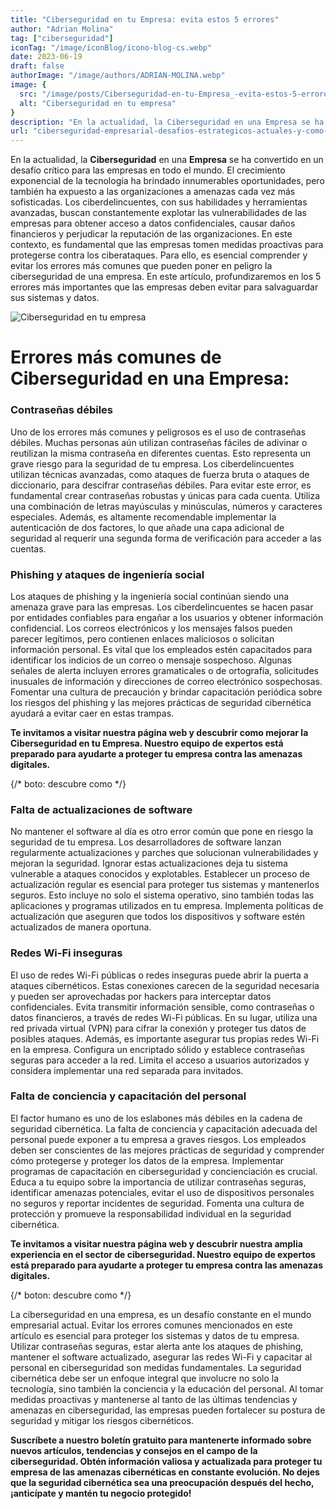 ```yaml
---
title: "Ciberseguridad en tu Empresa: evita estos 5 errores"
author: "Adrian Molina"
tag: ["ciberseguridad"]
iconTag: "/image/iconBlog/icono-blog-cs.webp"
date: 2023-06-19
draft: false
authorImage: "/image/authors/ADRIAN-MOLINA.webp"
image: {
  src: "/image/posts/Ciberseguridad-en-tu-Empresa_-evita-estos-5-errores.webp",
  alt: "Ciberseguridad en tu empresa"
}
description: "En la actualidad, la Ciberseguridad en una Empresa se ha convertido en un desafío crítico para las empresas en todo el mundo. El crecimiento exponencial de la tecnología ha brindado innumerables oportunidades, pero también ha expuesto a las organizaciones a amenazas cada vez más sofisticadas."
url: "ciberseguridad-empresarial-desafios-estrategicos-actuales-y-como-superarlos"
---
```


En la actualidad, la **Ciberseguridad** en una **Empresa** se ha convertido en un desafío crítico para las empresas en todo el mundo. El crecimiento exponencial de la tecnología ha brindado innumerables oportunidades, pero también ha expuesto a las organizaciones a amenazas cada vez más sofisticadas. Los ciberdelincuentes, con sus habilidades y herramientas avanzadas, buscan constantemente explotar las vulnerabilidades de las empresas para obtener acceso a datos confidenciales, causar daños financieros y perjudicar la reputación de las organizaciones. En este contexto, es fundamental que las empresas tomen medidas proactivas para protegerse contra los ciberataques. Para ello, es esencial comprender y evitar los errores más comunes que pueden poner en peligro la ciberseguridad de una empresa. En este artículo, profundizaremos en los 5 errores más importantes que las empresas deben evitar para salvaguardar sus sistemas y datos.

![Ciberseguridad en tu empresa](/image/posts/Ciberseguridad-en-tu-Empresa_-evita-estos-5-errores.webp)

# Errores más comunes de Ciberseguridad en una Empresa:

### Contraseñas débiles

Uno de los errores más comunes y peligrosos es el uso de contraseñas débiles. Muchas personas aún utilizan contraseñas fáciles de adivinar o reutilizan la misma contraseña en diferentes cuentas. Esto representa un grave riesgo para la seguridad de tu empresa. Los ciberdelincuentes utilizan técnicas avanzadas, como ataques de fuerza bruta o ataques de diccionario, para descifrar contraseñas débiles. Para evitar este error, es fundamental crear contraseñas robustas y únicas para cada cuenta. Utiliza una combinación de letras mayúsculas y minúsculas, números y caracteres especiales. Además, es altamente recomendable implementar la autenticación de dos factores, lo que añade una capa adicional de seguridad al requerir una segunda forma de verificación para acceder a las cuentas.

### Phishing y ataques de ingeniería social
Los ataques de phishing y la ingeniería social continúan siendo una amenaza grave para las empresas. Los ciberdelincuentes se hacen pasar por entidades confiables para engañar a los usuarios y obtener información confidencial. Los correos electrónicos y los mensajes falsos pueden parecer legítimos, pero contienen enlaces maliciosos o solicitan información personal. Es vital que los empleados estén capacitados para identificar los indicios de un correo o mensaje sospechoso. Algunas señales de alerta incluyen errores gramaticales o de ortografía, solicitudes inusuales de información y direcciones de correo electrónico sospechosas. Fomentar una cultura de precaución y brindar capacitación periódica sobre los riesgos del phishing y las mejores prácticas de seguridad cibernética ayudará a evitar caer en estas trampas.

**Te invitamos a visitar nuestra página web y descubrir como mejorar la Ciberseguridad en tu Empresa. Nuestro equipo de expertos está preparado para ayudarte a proteger tu empresa contra las amenazas digitales.**

{/* boto: descubre como */}

### Falta de actualizaciones de software
No mantener el software al día es otro error común que pone en riesgo la seguridad de tu empresa. Los desarrolladores de software lanzan regularmente actualizaciones y parches que solucionan vulnerabilidades y mejoran la seguridad. Ignorar estas actualizaciones deja tu sistema vulnerable a ataques conocidos y explotables. Establecer un proceso de actualización regular es esencial para proteger tus sistemas y mantenerlos seguros. Esto incluye no solo el sistema operativo, sino también todas las aplicaciones y programas utilizados en tu empresa. Implementa políticas de actualización que aseguren que todos los dispositivos y software estén actualizados de manera oportuna.

### Redes Wi-Fi inseguras
El uso de redes Wi-Fi públicas o redes inseguras puede abrir la puerta a ataques cibernéticos. Estas conexiones carecen de la seguridad necesaria y pueden ser aprovechadas por hackers para interceptar datos confidenciales. Evita transmitir información sensible, como contraseñas o datos financieros, a través de redes Wi-Fi públicas. En su lugar, utiliza una red privada virtual (VPN) para cifrar la conexión y proteger tus datos de posibles ataques. Además, es importante asegurar tus propias redes Wi-Fi en la empresa. Configura un encriptado sólido y establece contraseñas seguras para acceder a la red. Limita el acceso a usuarios autorizados y considera implementar una red separada para invitados.

### Falta de conciencia y capacitación del personal
El factor humano es uno de los eslabones más débiles en la cadena de seguridad cibernética. La falta de conciencia y capacitación adecuada del personal puede exponer a tu empresa a graves riesgos. Los empleados deben ser conscientes de las mejores prácticas de seguridad y comprender cómo protegerse y proteger los datos de la empresa. Implementar programas de capacitación en ciberseguridad y concienciación es crucial. Educa a tu equipo sobre la importancia de utilizar contraseñas seguras, identificar amenazas potenciales, evitar el uso de dispositivos personales no seguros y reportar incidentes de seguridad. Fomenta una cultura de protección y promueve la responsabilidad individual en la seguridad cibernética.

**Te invitamos a visitar nuestra página web y descubrir nuestra amplia experiencia en el sector de ciberseguridad. Nuestro equipo de expertos está preparado para ayudarte a proteger tu empresa contra las amenazas digitales.**

{/* boton: descubre como */}

La ciberseguridad en una empresa, es un desafío constante en el mundo empresarial actual. Evitar los errores comunes mencionados en este artículo es esencial para proteger los sistemas y datos de tu empresa. Utilizar contraseñas seguras, estar alerta ante los ataques de phishing, mantener el software actualizado, asegurar las redes Wi-Fi y capacitar al personal en ciberseguridad son medidas fundamentales. La seguridad cibernética debe ser un enfoque integral que involucre no solo la tecnología, sino también la conciencia y la educación del personal. Al tomar medidas proactivas y mantenerse al tanto de las últimas tendencias y amenazas en ciberseguridad, las empresas pueden fortalecer su postura de seguridad y mitigar los riesgos cibernéticos.

**Suscríbete a nuestro boletín gratuito para mantenerte informado sobre nuevos artículos, tendencias y consejos en el campo de la ciberseguridad. Obtén información valiosa y actualizada para proteger tu empresa de las amenazas cibernéticas en constante evolución. No dejes que la seguridad cibernética sea una preocupación después del hecho, ¡anticípate y mantén tu negocio protegido!**
